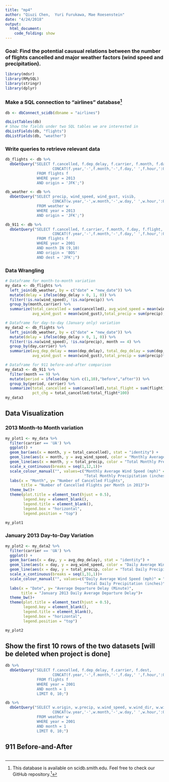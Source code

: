```yaml
---
title: "mp4"
author: "Qiuzi Chen,  Yuri Furukawa, Mae Roesenstein"
date: "4/24/2018"
output: 
  html_document:
    code_folding: show
---
```


### Goal: Find the potential causual relations between the number of flights cancelled and major weather factors (wind speed and precipitation).

```r
library(mdsr)
library(RMySQL)
library(stringr)
library(dplyr)
```

### Make a SQL connection to "airlines" database[^1]
```r
db <- dbConnect_scidb(dbname = "airlines")

dbListTables(db)
# Show the fields under two SQL tables we are interested in
dbListFields(db, "flights")
dbListFields(db, "weather")
```

### Write queries to retrieve relevant data
```r
db_flights <- db %>%
  dbGetQuery("SELECT f.cancelled, f.dep_delay, f.carrier, f.month, f.day, f.hour,
                     CONCAT(f.year,'-',f.month,'-',f.day,' ',f.hour,':00') AS date
              FROM flights f
              WHERE year = 2013
              AND origin = 'JFK';")

db_weather <- db %>%
  dbGetQuery("SELECT precip, wind_speed, wind_gust, visib,
                     CONCAT(w.year,'-',w.month,'-',w.day,' ',w.hour,':00') AS new_date
              FROM weather w
              WHERE year = 2013
              AND origin = 'JFK';")

db_911 <- db %>%
  dbGetQuery("SELECT f.cancelled, f.carrier, f.month, f.day, f.flight,
                     CONCAT(f.year,'-',f.month,'-',f.day,' ',f.hour,':00') AS date
              FROM flights f
              WHERE year = 2001
              AND month IN (9,10)
              AND origin = 'BOS'
              AND dest = 'JFK';")
```

### Data Wrangling
```r
# Dataframe for month-to-month variation
my_data <- db_flights %>%
  left_join(db_weather, by = c("date" = "new_date")) %>%
  mutate(delay = ifelse(dep_delay > 0, 1, 0)) %>%
  filter(!is.na(wind_speed), !is.na(precip)) %>%
  group_by(month,carrier) %>%
  summarize(total_cancelled = sum(cancelled), avg_wind_speed = mean(wind_speed), 
            avg_wind_gust = mean(wind_gust),total_precip = sum(precip),avg_visib = mean(visib))

# Dataframe for day-to-day (January only) variation
my_data2 <- db_flights %>%
  left_join(db_weather, by = c("date" = "new_date")) %>%
  mutate(delay = ifelse(dep_delay > 0, 1, 0)) %>%
  filter(!is.na(wind_speed), !is.na(precip), month == 4) %>%
  group_by(day,carrier) %>%
  summarize(avg_dep_delay = mean(dep_delay), total_dep_delay = sum(dep_delay),avg_wind_speed = mean(wind_speed), 
            avg_wind_gust = mean(wind_gust),total_precip = sum(precip)*100,avg_visib = mean(visib))

# Dataframe for 911 before-and-after comparison
my_data3 <- db_911 %>%
  filter(month == 9) %>%
  mutate(period = ifelse(day %in% c(1,10),"before","after")) %>%
  group_by(period, carrier) %>%
  summarize(total_cancelled = sum(cancelled),total_flight = sum(flight),
            pct_chg = total_cancelled/total_flight*100)
my_data3
```

## Data Visualization
### 2013 Month-to Month variation
```r
my_plot1 <- my_data %>%
  filter(carrier == 'UA') %>%
  ggplot() +
  geom_bar(aes(x = month, y = total_cancelled), stat = "identity") +
  geom_line(aes(x = month, y = avg_wind_speed, color = "Monthly Average Wind Speed (mph)"))+
  geom_line(aes(x = month, y = total_precip, color = "Total Monthly Precipitation (inches)"))+
  scale_x_continuous(breaks = seq(1,12,1))+
  scale_colour_manual("", values=c("Monthly Average Wind Speed (mph)" = "blue", 
                                   "Total Monthly Precipitation (inches)" = "red"))+
  labs(x = "Month", y= "Number of Cancelled Flights",
       title = "Number of Cancelled Flights per Month in 2013")+
  theme_bw()+
  theme(plot.title = element_text(hjust = 0.5),
        legend.key = element_blank(),
        legend.title = element_blank(),
        legend.box = "horizontal",
        legend.position = "top")

my_plot1
```

### January 2013 Day-to-Day Variation
```r
my_plot2 <- my_data2 %>%
  filter(carrier == 'UA') %>%
  ggplot() +
  geom_bar(aes(x = day, y = avg_dep_delay), stat = "identity") +
  geom_line(aes(x = day, y = avg_wind_speed, color = "Daily Average Wind Speed (mph)"))+
  geom_line(aes(x = day, y = total_precip, color = "Total Daily Precipitation (inches)"))+
  scale_x_continuous(breaks = seq(1,31,1))+
  scale_colour_manual("", values=c("Daily Average Wind Speed (mph)" = "blue", 
                                   "Total Daily Precipitation (inches)" = "red"))+
  labs(x = "Date", y= "Average Departure Delay (Minute)",
       title = "January 2013 Daily Average Departure Delay")+
  theme_bw()+
  theme(plot.title = element_text(hjust = 0.5),
        legend.key = element_blank(),
        legend.title = element_blank(),
        legend.box = "horizontal",
        legend.position = "top")

my_plot2
```

## Show the first 10 rows of the two datasets [will be deleted when project is done]
```r
db %>%
  dbGetQuery("SELECT f.cancelled, f.dep_delay, f.carrier, f.dest,
                     CONCAT(f.year,'-',f.month,'-',f.day,' ',f.hour,':00') AS date
              FROM flights f
              WHERE year = 2001
              AND month = 1
              LIMIT 0, 10;")

db %>%
  dbGetQuery("SELECT w.origin, w.precip, w.wind_speed, w.wind_dir, w.wind_gust, w.dewp, w.visib,
                     CONCAT(w.year,'-',w.month,'-',w.day,' ',w.hour,':00') AS date
              FROM weather w
              WHERE year = 2001
              AND month = 1
              LIMIT 0, 10;")

```

## 911 Before-and-After
```r


```


[^1]: This database is available on scidb.smith.edu.
Feel free to check our GitHub repository.^[https://github.com/mrosenstein/mp4.git]